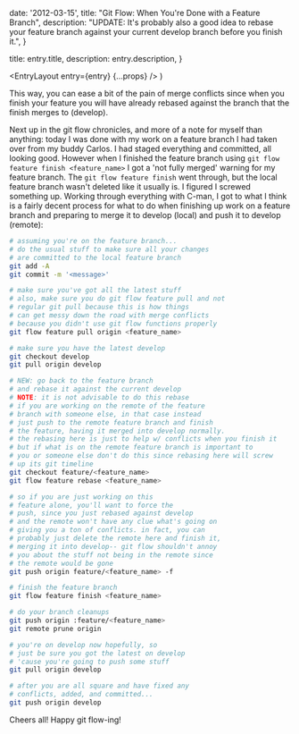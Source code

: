 
  date: '2012-03-15',
  title: "Git Flow: When You're Done with a Feature Branch",
  description:
    "UPDATE: It's probably also a good idea to rebase your feature branch against your current develop branch before you finish it.",
}

  title: entry.title,
  description: entry.description,
}

  <EntryLayout
    entry={entry}
    {...props}
  />
)

This way, you can ease a bit of the pain of merge conflicts since when you finish your feature you will have already rebased against the branch that the finish merges to (develop).

Next up in the git flow chronicles, and more of a note for myself than anything: today I was done with my work on a feature branch I had taken over from my buddy Carlos. I had staged everything and committed, all looking good. However when I finished the feature branch using `git flow feature finish <feature_name>` I got a 'not fully merged' warning for my feature branch. The `git flow feature finish` went through, but the local feature branch wasn't deleted like it usually is. I figured I screwed something up. Working through everything with C-man, I got to what I think is a fairly decent process for what to do when finishing up work on a feature branch and preparing to merge it to develop (local) and push it to develop (remote):

```bash
# assuming you're on the feature branch...
# do the usual stuff to make sure all your changes
# are committed to the local feature branch
git add -A
git commit -m '<message>'

# make sure you've got all the latest stuff
# also, make sure you do git flow feature pull and not
# regular git pull because this is how things
# can get messy down the road with merge conflicts
# because you didn't use git flow functions properly
git flow feature pull origin <feature_name>

# make sure you have the latest develop
git checkout develop
git pull origin develop

# NEW: go back to the feature branch
# and rebase it against the current develop
# NOTE: it is not advisable to do this rebase
# if you are working on the remote of the feature
# branch with someone else, in that case instead
# just push to the remote feature branch and finish
# the feature, having it merged into develop normally.
# the rebasing here is just to help w/ conflicts when you finish it
# but if what is on the remote feature branch is important to
# you or someone else don't do this since rebasing here will screw
# up its git timeline
git checkout feature/<feature_name>
git flow feature rebase <feature_name>

# so if you are just working on this
# feature alone, you'll want to force the
# push, since you just rebased against develop
# and the remote won't have any clue what's going on
# giving you a ton of conflicts. in fact, you can
# probably just delete the remote here and finish it,
# merging it into develop-- git flow shouldn't annoy
# you about the stuff not being in the remote since
# the remote would be gone
git push origin feature/<feature_name> -f

# finish the feature branch
git flow feature finish <feature_name>

# do your branch cleanups
git push origin :feature/<feature_name>
git remote prune origin

# you're on develop now hopefully, so
# just be sure you got the latest on develop
# 'cause you're going to push some stuff
git pull origin develop

# after you are all square and have fixed any
# conflicts, added, and committed...
git push origin develop
```

Cheers all! Happy git flow-ing!
